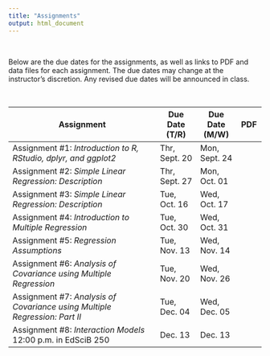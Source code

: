 ```yaml
---
title: "Assignments"
output: html_document
---
```


<br />


Below are the due dates for the assignments, as well as links to PDF and data files for each assignment. The due dates may change at the instructor's discretion. Any revised due dates will be announced in class.

<br />

<table class="table">

<thead>
<tr>
<th style="width:60%;">Assignment</th>
<th style="width:15%;">Due Date (T/R)</th>
<th style="width:15%;">Due Date (M/W)</th>
<th style="width:10%;text-align:center">PDF</th>
</tr>
</thead>

<tbody>

<tr>
<td>Assignment \#1: *Introduction to R, RStudio, dplyr, and ggplot2*</td>
<td>Thr, Sept. 20</td>
<td>Mon, Sept. 24</td>
<td align="center"><font color="f1f1f1"><a href="https://github.com/zief0002/epsy-8251/raw/master/assignments/assignment-01-intro-to-r.pdf"><i class="fas fa-file-pdf fa-lg"></i></a></font></td>
</tr>

<tr>
<td>Assignment \#2: *Simple Linear Regression: Description*</td>
<td>Thr, Sept. 27</td>
<td>Mon, Oct. 01</td>
<td align="center"><font color="f1f1f1"><a href="https://github.com/zief0002/epsy-8251/raw/master/assignments/assignment-02-simple-regression-description.pdf"><i class="fas fa-file-pdf fa-lg"></i></a></font></td>
</tr>

<tr>
<td>Assignment \#3: *Simple Linear Regression: Description*</td>
<td>Tue, Oct. 16</td>
<td>Wed, Oct. 17</td>
<td align="center"><font color="f1f1f1"><a href="https://github.com/zief0002/epsy-8251/raw/master/assignments/assignment-03-simple-regression-inference.pdf"><i class="fas fa-file-pdf fa-lg"></i></a></font></td>
</tr>

<tr>
<td>Assignment \#4: *Introduction to Multiple Regression*</td>
<td>Tue, Oct. 30</td>
<td>Wed, Oct. 31</td>
<td align="center"><font color="f1f1f1"><a href="https://github.com/zief0002/epsy-8251/raw/master/assignments/assignment-04-introduction-to-multiple-regression.pdf"><i class="fas fa-file-pdf fa-lg"></i></a></font></td>
</tr>

<tr>
<td>Assignment \#5: *Regression Assumptions*</td>
<td>Tue, Nov. 13</td>
<td>Wed, Nov. 14</td>
<td align="center"><font color="f1f1f1"><a href="https://github.com/zief0002/epsy-8251/raw/master/assignments/assignment-05-regression-assumptions.pdf"><i class="fas fa-file-pdf fa-lg"></i></a></font></td>
</tr>

<tr>
<td>Assignment \#6: *Analysis of Covariance using Multiple Regression*</td>
<td>Tue, Nov. 20</td>
<td>Wed, Nov. 26</td>
<td align="center"><font color="f1f1f1"><a href="https://github.com/zief0002/epsy-8251/raw/master/assignments/assignment-06-ancova.pdf"><i class="fas fa-file-pdf fa-lg"></i></a></font></td>
</tr>

<tr>
<td>Assignment \#7: *Analysis of Covariance using Multiple Regression: Part II*</td>
<td>Tue, Dec. 04</td>
<td>Wed, Dec. 05</td>
<td align="center"><font color="f1f1f1"><a href="https://github.com/zief0002/epsy-8251/raw/master/assignments/assignment-07-ancova-part-ii.pdf"><i class="fas fa-file-pdf fa-lg"></i></a></font></td>
</tr>

<tr>
<td>Assignment \#8: *Interaction Models* <br />12:00 p.m. in EdSciB 250</td>
<td>Dec. 13</td>
<td>Dec. 13</td>
<td align="center"><font color="f1f1f1"><a href="https://github.com/zief0002/epsy-8251/raw/master/assignments/assignment-08-interactions.pdf"><i class="fas fa-file-pdf fa-lg"></i></a></font></td>
</tr>

</tbody>
</table>



